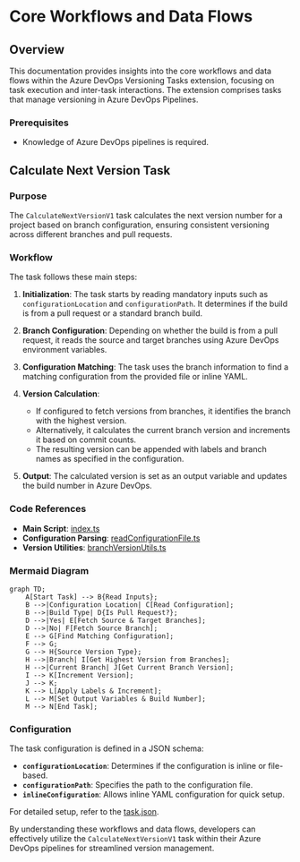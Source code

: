 # Core Workflows and Data Flows

## Overview

This documentation provides insights into the core workflows and data flows within the Azure DevOps Versioning Tasks extension, focusing on task execution and inter-task interactions. The extension comprises tasks that manage versioning in Azure DevOps Pipelines.

### Prerequisites

- Knowledge of Azure DevOps pipelines is required.

## Calculate Next Version Task

### Purpose

The `CalculateNextVersionV1` task calculates the next version number for a project based on branch configuration, ensuring consistent versioning across different branches and pull requests.

### Workflow

The task follows these main steps:

1. **Initialization**: The task starts by reading mandatory inputs such as `configurationLocation` and `configurationPath`. It determines if the build is from a pull request or a standard branch build.

2. **Branch Configuration**: Depending on whether the build is from a pull request, it reads the source and target branches using Azure DevOps environment variables.

3. **Configuration Matching**: The task uses the branch information to find a matching configuration from the provided file or inline YAML.

4. **Version Calculation**:
   - If configured to fetch versions from branches, it identifies the branch with the highest version.
   - Alternatively, it calculates the current branch version and increments it based on commit counts.
   - The resulting version can be appended with labels and branch names as specified in the configuration.

5. **Output**: The calculated version is set as an output variable and updates the build number in Azure DevOps.

### Code References

- **Main Script**: [index.ts](src/CalculateNextVersionV1/index.ts)
- **Configuration Parsing**: [readConfigurationFile.ts](src/CalculateNextVersionV1/readConfigurationFile.ts)
- **Version Utilities**: [branchVersionUtils.ts](src/CalculateNextVersionV1/branchVersionUtils.ts)

### Mermaid Diagram

```mermaid
graph TD;
    A[Start Task] --> B{Read Inputs};
    B -->|Configuration Location| C[Read Configuration];
    B -->|Build Type| D{Is Pull Request?};
    D -->|Yes| E[Fetch Source & Target Branches];
    D -->|No| F[Fetch Source Branch];
    E --> G[Find Matching Configuration];
    F --> G;
    G --> H{Source Version Type};
    H -->|Branch| I[Get Highest Version from Branches];
    H -->|Current Branch| J[Get Current Branch Version];
    I --> K[Increment Version];
    J --> K;
    K --> L[Apply Labels & Increment];
    L --> M[Set Output Variables & Build Number];
    M --> N[End Task];
```

### Configuration

The task configuration is defined in a JSON schema:

- **`configurationLocation`**: Determines if the configuration is inline or file-based.
- **`configurationPath`**: Specifies the path to the configuration file.
- **`inlineConfiguration`**: Allows inline YAML configuration for quick setup.

For detailed setup, refer to the [task.json](src/CalculateNextVersionV1/task.json).

By understanding these workflows and data flows, developers can effectively utilize the `CalculateNextVersionV1` task within their Azure DevOps pipelines for streamlined version management.
